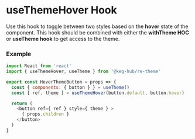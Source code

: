 <!--- useThemeHover.stories.mdx -->

<Meta
  title="Hooks/useThemeHover"
  component={UseThemeHover}
/>

<h1 style={{ paddingBottom: 10 }} >
  useThemeHover Hook
</h1>
<p style={{ margin: 0, marginBottom: 20 }} >
  Use this hook to toggle between two styles based on the <b>hover</b> state of the component. This hook should be combined with either the <b>withTheme HOC</b> or <b>useTheme hook</b> to get access to the theme.
</p>

<Canvas>
  <Story name='useThemeHover'>
    <UseThemeHover children={'useThemeHover Button'} />
  </Story>
</Canvas>

### Example 
```js
import React from 'react'
import { useThemeHover, useTheme } from '@keg-hub/re-theme'

export const HoverThemeButton = props => {
  const { components: { button } } = useTheme()
  const [ ref, theme ] = useThemeHover(button.default, button.hover)

  return (
    <button ref={ ref } style={ theme } >
      { props.children }
    </button>
  )
}
```

<ArgsTable of={UseThemeHover} />